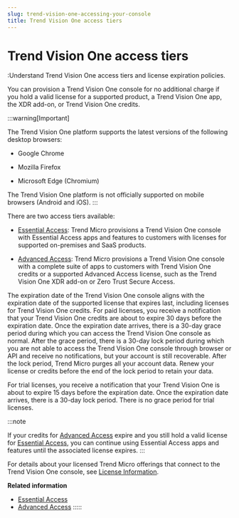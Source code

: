```yaml
---
slug: trend-vision-one-accessing-your-console
title: Trend Vision One access tiers
---
```

# Trend Vision One access tiers

:Understand Trend Vision One access tiers and license expiration policies.

You can provision a Trend Vision One console for no additional charge if you hold a valid license for a supported product, a Trend Vision One app, the XDR add-on, or Trend Vision One credits.

:::warning[Important]

The Trend Vision One platform supports the latest versions of the following desktop browsers:

- Google Chrome

- Mozilla Firefox

- Microsoft Edge (Chromium)

The Trend Vision One platform is not officially supported on mobile browsers (Android and iOS).
:::

There are two access tiers available:

- [Essential Access](essential-access.mdx): Trend Micro provisions a Trend Vision One console with Essential Access apps and features to customers with licenses for supported on-premises and SaaS products.

- [Advanced Access](advanced-access.mdx): Trend Micro provisions a Trend Vision One console with a complete suite of apps to customers with Trend Vision One credits or a supported Advanced Access license, such as the Trend Vision One XDR add-on or Zero Trust Secure Access.

The expiration date of the Trend Vision One console aligns with the expiration date of the supported license that expires last, including licenses for Trend Vision One credits. For paid licenses, you receive a notification that your Trend Vision One credits are about to expire 30 days before the expiration date. Once the expiration date arrives, there is a 30-day grace period during which you can access the Trend Vision One console as normal. After the grace period, there is a 30-day lock period during which you are not able to access the Trend Vision One console through browser or API and receive no notifications, but your account is still recoverable. After the lock period, Trend Micro purges all your account data. Renew your license or credits before the end of the lock period to retain your data.

For trial licenses, you receive a notification that your Trend Vision One is about to expire 15 days before the expiration date. Once the expiration date arrives, there is a 30-day lock period. There is no grace period for trial licenses.

:::note

If your credits for [Advanced Access](advanced-access.mdx) expire and you still hold a valid license for [Essential Access](essential-access.mdx), you can continue using Essential Access apps and features until the associated license expires.
:::

For details about your licensed Trend Micro offerings that connect to the Trend Vision One console, see [License Information](license-information.mdx).

**Related information**

- [Essential Access](essential-access.md "Use an existing license to access a Trend Vision One console with a limited but powerful set of apps and features.")
- [Advanced Access](advanced-access.md "Access the full suite of Trend Vision One apps and features.")
:::::
